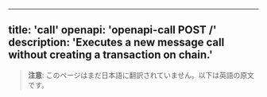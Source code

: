 <!-- AUTO-GENERATED-CONTENT:START (ENGLISH-COPY) -->
---
title: 'call'
openapi: 'openapi-call POST /'
description: 'Executes a new message call without creating a transaction on chain.'
---

> **注意**: このページはまだ日本語に翻訳されていません。以下は英語の原文です。
